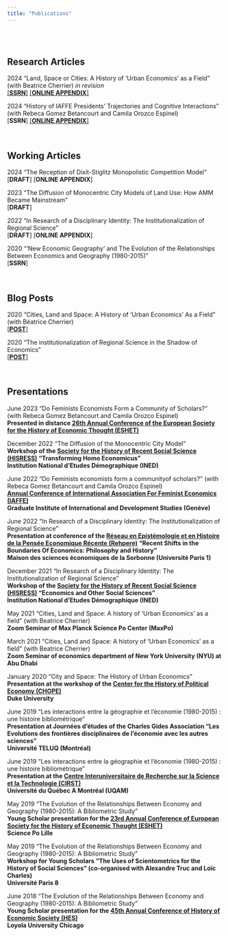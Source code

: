 ```yaml
---
title: "Publications"
---
```


<br>
<br>

## Research Articles

2024 "Land, Space or Cities: A History of 'Urban Economics' as a Field" (with Beatrice
Cherrier) *in revision* \
[[**SSRN**]](https://papers.ssrn.com/sol3/papers.cfm?abstract_id=4450141) [[**ONLINE APPENDIX**]](C:/Users/rebou/OneDrive/Bureau/Stats/R/Projets/urban_economics/presentation/online_appendix_urban.html)

2024 "History of IAFFE Presidents’ Trajectories and Cognitive Interactions" (with Rebeca Gomez Betancourt and Camila Orozco Espinel)\
[**SSRN**] [[**ONLINE APPENDIX**]](C:/Users/rebou/OneDrive/Bureau/Stats/R/Projets/Feminist_Economics/presentations/Online_Appendix_FE.html)

<br>

## Working Articles

2024 "The Reception of Dixit-Stiglitz Monopolistic Competition Model"\
[**DRAFT**] [**ONLINE APPENDIX**]

2023 "The Diffusion of Monocentric City Models of Land Use: How AMM Became Mainstream"\
[**DRAFT**]

2022 "In Research of a Disciplinary Identity: The Institutionalization of Regional Science"\
[**DRAFT**] [**ONLINE APPENDIX**]

2020 "‘New Economic Geography’ and The Evolution of the Relationships Between Economics and Geography (1980-2015)"\
[**SSRN**]

<br>

## Blog Posts

2020 “Cities, Land and Space: A History of ‘Urban Economics’ As a Field” (with Béatrice Cherrier)\
[[**POST**]](https://hscif.org/economists-in-the-city-cherrierrebours/)


2020 "The institutionalization of Regional Science in the Shadow of Economics”\
[[**POST**]](https://hscif.org/economists-in-the-city-rebours/)

<br>

## Presentations

June 2023 "Do Feminists Economists Form a Community of Scholars?" (with Rebeca Gomez Betancourt and Camila Orozco Espinel)\
**Presented in distance [26th Annual Conference of the European Society for the History of Economic Thought (ESHET)](https://www.eshet-conference.net/liege/ed2023/program/)**


December 2022 "The Diffusion of the Monocentric City Model"\
**Workshop of the [Society for the History of Recent Social Science (HISRESS)](https://hisress.org/)  “Transforming Homo Economicus”\
Institution National d'Etudes Démographique (INED)**


June 2022 "Do Feminists economists form a communityof scholars?" (with Rebeca Gomez Betancourt and Camila Orozco Espinel)\
**[Annual Conference of International Association For Feminist Economics (IAFFE)](https://www.iaffe.org/2022-annual-conference)\
Graduate Institute of International and Development Studies (Genève)**


June 2022 "In Research of a Disciplinary Identity: The Institutionalization of Regional Science"\
**Presentation at conference of the [Réseau en Epistémologie et en Histoire de la Pensée Economique Récente (Rehpere)](https://rehpere.org/) “Recent Shifts in the Boundaries Of Economics: Philosophy and History”\
Maison des sciences économiques de la Sorbonne (Université Paris 1)**


December 2021 "In Research of a Disciplinary Identity: The Institutionalization of Regional Science"\
**Workshop of the [Society for the History of Recent Social Science (HISRESS)](https://hisress.org/) “Economics and Other Social Sciences”\
Institution National d'Etudes Démographique (INED)**


May 2021 "Cities, Land and Space: A history of ‘Urban Economics’ as a field" (with Beatrice Cherrier)\
**Zoom Seminar of Max Planck Science Po Center (MaxPo)**


March 2021 "Cities, Land and Space: A history of ‘Urban Economics’ as a field" (with Beatrice Cherrier)\
**Zoom Seminar of economics department of New York University (NYU) at Abu Dhabi**


January 2020 "City and Space: The History of Urban Economics"\ 
**Presentation at the workshop of the [Center for the History of Political Economy (CHOPE)](https://hope.econ.duke.edu/)\
Duke University**


June 2019 "Les interactions entre la géographie et l’économie (1980-2015) : une histoire bibliométrique"\
**Presentation at Journées d’études of the Charles Gides Association "Les Evolutions des frontières disciplinaires de l’économie avec les autres sciences"\
Université TELUQ (Montréal)**


June 2019 "Les interactions entre la géographie et l’économie (1980-2015) : une histoire bibliométrique"\
**Presentation at the [Centre Interuniversitaire de Recherche sur la Science et la Technologie (CIRST)](https://cirst.uqam.ca/)\
Université du Québec A Montréal (UQAM)**


May 2019 "The Evolution of the Relationships Between Economy and Geography (1980-2015):
A Bibliometric Study"\
**Young Scholar presentation for the [23rd Annual Conference of European Society for the History of Economic Thought (ESHET)](https://www.eshet.net/list-of-past-conferences/)\
Science Po Lille**


May 2019 "The Evolution of the Relationships Between Economy and Geography (1980-2015):
A Bibliometric Study"\
**Workshop for Young Scholars "The Uses of Scientometrics for the History of Social Sciences" (co-organised with Alexandre Truc and Loïc Charles)\
Université Paris 8**

June 2018 "The Evolution of the Relationships Between Economy and Geography (1980-2015):
A Bibliometric Study"\
**Young Scholar presentation for the [45th Annual Conference of History of Economic Society (HES)](https://historyofeconomics.org/wp-content/uploads/2018/06/2018-Conference-Program-finalBW.pdf)\
Loyola University Chicago**

